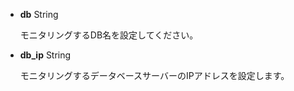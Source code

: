 -   **db** <span class='type'>String</span>

    モニタリングするDB名を設定してください。

-   **db_ip** <span class='type'>String</span>

    モニタリングするデータベースサーバーのIPアドレスを設定します。
